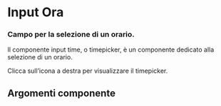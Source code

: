 

<Meta title="Documentazione/Form/Input Ora" of={Input} />

# Input Ora

### Campo per la selezione di un orario.

Il componente input time, o timepicker, è un componente dedicato alla selezione di un orario.

Clicca sull’icona a destra per visualizzare il timepicker.

<Canvas>
    <Story id="componenti-form-input--input-hourpicker" />
</Canvas>

## Argomenti componente

<ArgsTable of={Input} />
